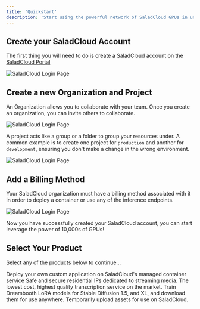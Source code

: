 ```yaml
---
title: 'Quickstart'
description: 'Start using the powerful network of SaladCloud GPUs in under 5 minutes'
---
```


## Create your SaladCloud Account

The first thing you will need to do is create a SaladCloud account on the [SaladCloud Portal](https://portal.salad.com/)

<img src="/products/images/salad-quickstart-1.png" alt="SaladCloud Login Page" />

## Create a new Organization and Project

An Organization allows you to collaborate with your team. Once you create an organization, you can invite others to
collaborate.

<img src="/products/images/salad-quickstart-2.png" alt="SaladCloud Login Page" />

A project acts like a group or a folder to group your resources under. A common example is to create one project for
`production` and another for `development`, ensuring you don't make a change in the wrong environment.

<img src="/products/images/salad-quickstart-3.png" alt="SaladCloud Login Page" />

## Add a Billing Method

Your SaladCloud organization must have a billing method associated with it in order to deploy a container or use any of
the inference endpoints.

<img src="/products/images/salad-add-payment.png" alt="SaladCloud Login Page" />

Now you have successfully created your SaladCloud account, you can start leverage the power of 10,000s of GPUs!

## Select Your Product

Select any of the products below to continue...

<CardGroup cols={3}>
  <Card title="Container Engine (SCE)" icon="docker" href="/products/sce">
    Deploy your own custom application on SaladCloud's managed container service
  </Card>
  <Card title="Salad Gateway Service (SGS)" icon="house-signal" href="/products/sgs">
    Safe and secure residential IPs dedicated to streaming media.
  </Card>
  <Card title="Transcription API" icon="code" href="/products/transcription">
    The lowest cost, highest quality transcription service on the market.
  </Card>
  <Card title="Dreambooth API" icon="code" href="/products/dreambooth">
    Train Dreambooth LoRA models for Stable Diffusion 1.5, and XL, and download them for use anywhere.
  </Card>
  <Card title="Salad Simple Storage Service (S4)" icon="database" href="/products/s4">
    Temporarily upload assets for use on SaladCloud.
  </Card>
</CardGroup>
